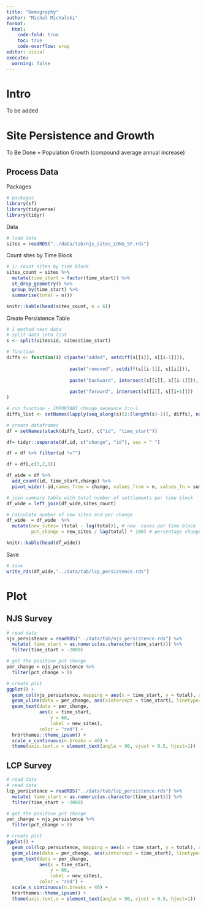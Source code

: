 ```yaml
---
title: "Demography"
author: "Michal Michalski"
format: 
  html:
    code-fold: true
    toc: true
    code-overflow: wrap
editor: visual
execute: 
  warning: false
---
```


# Intro

To be added

# Site Persistence and Growth

To Be Done = Population Growth (compound average annual increase)

## Process Data

Packages

```r
# packages
library(sf)
library(tidyverse)
library(tidyr)

```

Data

```r
# load data
sites = readRDS("../data/tab/njs_sites_LONG_SF.rds")
```

Count sites by Time Block

```r
# 1: count sites by time block
sites_count = sites %>% 
  mutate(time_start = factor(time_start)) %>% 
  st_drop_geometry() %>% 
  group_by(time_start) %>% 
  summarise(total = n())

knitr::kable(head(sites_count, n = 6))

```

Create Persistence Table

```r
# 1 method nest data
# split data into list
s <- split(sites$id, sites$time_start)

# function
diffs <- function(i) c(paste("added", setdiff(s[[i]], s[[i-1]])),
                       
                       paste("removed", setdiff(s[[i-1]], s[[i]])), 
                       
                       paste("backward", intersect(s[[i]], s[[i-1]])),
                       
                       paste("forward", intersect(s[[i]], s[[i+1]]))
)

# run function - IMPORTANT change seqeunce 2:n-1
diffs_list <- setNames(lapply(seq_along(s)[2:(length(s)-1)], diffs), names(s)[2:(length(s)-1)])

# create dataframes
df = setNames(stack(diffs_list), c("id", "time_start"))

df= tidyr::separate(df,id, c("change", "id"), sep = " ")

df = df %>% filter(id !="")

df = df[,c(3,2,1)]

df_wide = df %>%
  add_count(id, time_start,change) %>%
  pivot_wider(-id,names_from = change, values_from = n, values_fn = sum)

# join summary table with total number of settlements per time block
df_wide = left_join(df_wide,sites_count)

# calculate number of new sites and per change
df_wide  = df_wide  %>% 
  mutate(new_sites= (total - lag(total)), # new  cases per time block
         pct_change = new_sites / lag(total) * 100) # percentage change

knitr::kable(head(df_wide))
```

Save

```r
# save
write_rds(df_wide,"../data/tab/lcp_persistence.rds")

```

# Plot

## NJS Survey

```r

# read data
njs_persistence = readRDS("../data/tab/njs_persistence.rds") %>% 
  mutate( time_start = as.numeric(as.character(time_start))) %>% 
  filter(time_start > -2000)

# get the positive pct change
per_change = njs_persistence %>% 
  filter(pct_change > 0)

# create plot
ggplot() +
  geom_col(njs_persistence, mapping = aes(x = time_start, y = total), alpha = 0.2, color = NA) +
  geom_vline(data = per_change, aes(xintercept = time_start), linetype="dotted") +
  geom_text(data = per_change, 
            aes(x = time_start, 
                y = 60, 
                label = new_sites),
            color = "red") +
  hrbrthemes::theme_ipsum() +
  scale_x_continuous(n.breaks = 40) +
  theme(axis.text.x = element_text(angle = 90, vjust = 0.5, hjust=1))

```

## LCP Survey

```r


# read data
# read data
lcp_persistence = readRDS("../data/tab/lcp_persistence.rds") %>% 
  mutate( time_start = as.numeric(as.character(time_start))) %>% 
  filter(time_start > -2000)

# get the positive pct change
per_change = njs_persistence %>% 
  filter(pct_change > 0)

# create plot
ggplot() +
  geom_col(lcp_persistence, mapping = aes(x = time_start, y = total), alpha = 0.2, color = NA) +
  geom_vline(data = per_change, aes(xintercept = time_start), linetype="dotted") +
  geom_text(data = per_change, 
            aes(x = time_start, 
                y = 60, 
                label = new_sites),
            color = "red") +
  scale_x_continuous(n.breaks = 40) +
  hrbrthemes::theme_ipsum() +
  theme(axis.text.x = element_text(angle = 90, vjust = 0.5, hjust=1))

```
